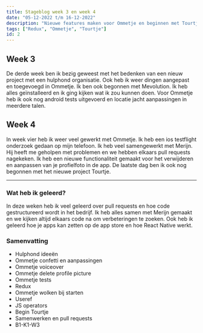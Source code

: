 ```yaml
---
title: Stageblog week 3 en week 4
date: "05-12-2022 t/m 16-12-2022"
description: "Nieuwe features maken voor Ommetje en beginnen met Tourtje."
tags: ["Redux", "Ommetje", "Tourtje"]
id: 2
---
```


## Week 3

De derde week ben ik bezig geweest met het bedenken van een nieuw project met een hulphond organisatie. Ook heb ik weer dingen aangepast en toegevoegd in Ommetje. Ik ben ook begonnen met Mevolution. Ik heb alles geïnstalleerd en ik ging kijken wat ik zou kunnen doen. Voor Ommetje heb ik ook nog android tests uitgevoerd en locatie jacht aanpassingen in meerdere talen.

## Week 4

In week vier heb ik weer veel gewerkt met Ommetje. Ik heb een ios testflight onderzoek gedaan op mijn telefoon. Ik heb veel samengewerkt met Merijn. Hij heeft me geholpen met problemen en we hebben elkaars pull requests nagekeken. Ik heb een nieuwe functionaliteit gemaakt voor het verwijderen en aanpassen van je profielfoto in de app. De laatste dag ben ik ook nog begonnen met het nieuwe project Tourtje.

---

### Wat heb ik geleerd?

In deze weken heb ik veel geleerd over pull requests en hoe code gestructureerd wordt in het bedrijf. Ik heb alles samen met Merijn gemaakt en we kijken altijd elkaars code na om verbeteringen te zoeken. Ook heb ik geleerd hoe je apps kan zetten op de app store en hoe React Native werkt.

### Samenvatting

- Hulphond ideeën
- Ommetje confetti en aanpassingen
- Ommetje voiceover
- Ommetje delete profile picture
- Ommetje tests
- Redux
- Ommetje wolken bij starten
- Useref
- JS operators
- Begin Tourtje
- Samenwerken en pull requests
- B1-K1-W3
